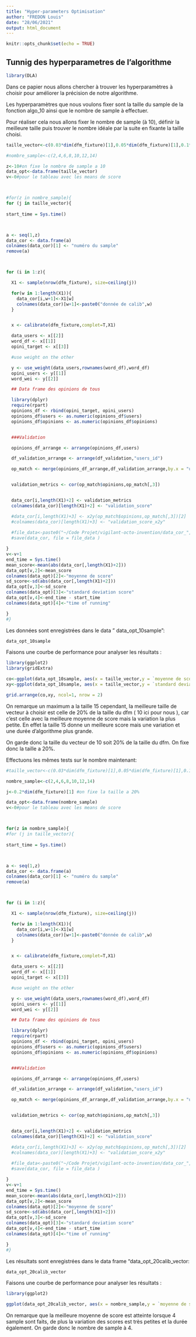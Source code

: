 ```yaml
---
title: "Hyper-parameters Optimisation"
author: "FREDON Louis"
date: "28/06/2021"
output: html_document
---
```


```r
knitr::opts_chunk$set(echo = TRUE)
```

## Tunnig des hyperparametres de l'algorithme

```r
library(DLA)

```

Dans ce papier nous allons chercher à trouver les hyperparamètres à choisir pour améliorer la précision de notre algorithme.

Les hyperparamètres que nous voulons fixer sont la taille du sample de la fonction algo_10 ainsi que le nombre de sample à effectuer.

Pour réaliser cela nous allons fixer le nombre de sample (à 10), définir la meilleure taille puis trouver le nombre idéale par la suite en fixante la taille choisi.


```r

taille_vector<-c(0.03*dim(dfm_fixture)[1],0.05*dim(dfm_fixture)[1],0.1*dim(dfm_fixture)[1],0.2*dim(dfm_fixture)[1],15,20)

#nombre_sample<-c(2,4,6,8,10,12,14)

z<-10#on fixe le nombre de sample a 10
data_opt<-data.frame(taille_vector)
v<-0#pour le tableau avec les means de score



#for(z in nombre_sample){
for (j in taille_vector){
  
start_time = Sys.time()



a <- seq(1,z)
data_cor <- data.frame(a)
colnames(data_cor)[1] <- "numéro du sample"
remove(a)



for (i in 1:z){

  X1 <- sample(nrow(dfm_fixture), size=ceiling(j))

  for(w in 1:length(X1)){
    data_cor[i,w+1]<-X1[w]
    colnames(data_cor)[w+1]<-paste0("donnée de calib",w)
  }


  x <- calibrate(dfm_fixture,complet=T,X1)

  data_users <- x[[2]]
  word_df <- x[[1]]
  opini_target <- x[[3]]

  #use weight on the other

  y <- use_weight(data_users,rownames(word_df),word_df)
  opini_users <- y[[1]]
  word_wei <- y[[2]]

  ## Data frame des opinions de tous

  library(dplyr)
  require(rpart)
  opinions_df <- rbind(opini_target, opini_users)
  opinions_df$users <- as.numeric(opinions_df$users)
  opinions_df$opinions <- as.numeric(opinions_df$opinions)


  ###Validation

  opinions_df_arrange <- arrange(opinions_df,users)

  df_validation_arrange <- arrange(df_validation,"users_id")

  op_match <- merge(opinions_df_arrange,df_validation_arrange,by.x = "users",by.y = "users_id")


  validation_metrics <- cor(op_match$opinions,op_match[,3])


  data_cor[i,length(X1)+2] <- validation_metrics
  colnames(data_cor)[length(X1)+2] <- "validation_score"

  #data_cor[i,length(X1)+3] <- x2y(op_match$opinions,op_match[,3])[2]
  #colnames(data_cor)[length(X1)+3] <- "validation_score_x2y"
  
  #file_data<-paste0("~/Code Projet/vigilant-octo-invention/data_cor_",z,"sample_de_",j,".RData")
  #save(data_cor, file = file_data )

}
v<-v+1
end_time = Sys.time()
mean_score<-mean(abs(data_cor[,length(X1)+2]))
data_opt[v,2]<-mean_score
colnames(data_opt)[2]<-"moyenne de score"
sd_score<-sd(abs(data_cor[,length(X1)+2]))
data_opt[v,3]<-sd_score
colnames(data_opt)[3]<-"standard deviation score"
data_opt[v,4]<-end_time - start_time
colnames(data_opt)[4]<-"time of running"

}
#}

```


Les données sont enregistrées dans le data " data_opt_10sample":

```r
data_opt_10sample
```

Faisons une courbe de performance pour analyser les résultats :

```r
library(ggplot2)
library(gridExtra)

co<-ggplot(data_opt_10sample, aes(x = taille_vector,y = `moyenne de score`)) + geom_point() + geom_line(color="red")
xy<-ggplot(data_opt_10sample, aes(x = taille_vector,y = `standard deviation score`)) + geom_point() + geom_line(color="blue")

grid.arrange(co,xy, ncol=1, nrow = 2)

```


On remarque un maximum a la taille 15 cependant, la meilleure taille de vecteur à choisir est celle de 20% de la taille du dfm ( 10 ici pour nous ), car c'est celle avec la meilleure moyenne de score mais la variation la plus petite. 
En effet la taille 15 donne un meilleure score mais une variation et une durée d'algorithme plus grande. 

On garde donc la taille du vecteur de 10 soit 20% de la taille du dfm. 
On fixe donc la taille a 20%.

Effectuons les mêmes tests sur le nombre maintenant:



```r

#taille_vector<-c(0.03*dim(dfm_fixture)[1],0.05*dim(dfm_fixture)[1],0.1*dim(dfm_fixture)[1],0.2*dim(dfm_fixture)[1],15,20)

nombre_sample<-c(2,4,6,8,10,12,14)

j<-0.2*dim(dfm_fixture)[1] #on fixe la taille a 20%

data_opt<-data.frame(nombre_sample)
v<-0#pour le tableau avec les means de score



for(z in nombre_sample){
#for (j in taille_vector){
  
start_time = Sys.time()



a <- seq(1,z)
data_cor <- data.frame(a)
colnames(data_cor)[1] <- "numéro du sample"
remove(a)



for (i in 1:z){

  X1 <- sample(nrow(dfm_fixture), size=ceiling(j))

  for(w in 1:length(X1)){
    data_cor[i,w+1]<-X1[w]
    colnames(data_cor)[w+1]<-paste0("donnée de calib",w)
  }


  x <- calibrate(dfm_fixture,complet=T,X1)

  data_users <- x[[2]]
  word_df <- x[[1]]
  opini_target <- x[[3]]

  #use weight on the other

  y <- use_weight(data_users,rownames(word_df),word_df)
  opini_users <- y[[1]]
  word_wei <- y[[2]]

  ## Data frame des opinions de tous

  library(dplyr)
  require(rpart)
  opinions_df <- rbind(opini_target, opini_users)
  opinions_df$users <- as.numeric(opinions_df$users)
  opinions_df$opinions <- as.numeric(opinions_df$opinions)


  ###Validation

  opinions_df_arrange <- arrange(opinions_df,users)

  df_validation_arrange <- arrange(df_validation,"users_id")

  op_match <- merge(opinions_df_arrange,df_validation_arrange,by.x = "users",by.y = "users_id")


  validation_metrics <- cor(op_match$opinions,op_match[,3])


  data_cor[i,length(X1)+2] <- validation_metrics
  colnames(data_cor)[length(X1)+2] <- "validation_score"

  #data_cor[i,length(X1)+3] <- x2y(op_match$opinions,op_match[,3])[2]
  #colnames(data_cor)[length(X1)+3] <- "validation_score_x2y"
  
  #file_data<-paste0("~/Code Projet/vigilant-octo-invention/data_cor_",z,"sample_de_",j,".RData")
  #save(data_cor, file = file_data )

}
v<-v+1
end_time = Sys.time()
mean_score<-mean(abs(data_cor[,length(X1)+2]))
data_opt[v,2]<-mean_score
colnames(data_opt)[2]<-"moyenne de score"
sd_score<-sd(abs(data_cor[,length(X1)+2]))
data_opt[v,3]<-sd_score
colnames(data_opt)[3]<-"standard deviation score"
data_opt[v,4]<-end_time - start_time
colnames(data_opt)[4]<-"time of running"

}
#}


```



Les résultats sont enregistrées dans le data frame "data_opt_20calib_vector:

```r
data_opt_20calib_vector
```


Faisons une courbe de performance pour analyser les résultats :

```r
library(ggplot2)

ggplot(data_opt_20calib_vector, aes(x = nombre_sample,y = `moyenne de score`)) + geom_point() + geom_line()


```

On remarque que la meilleure moyenne de score est atteinte lorsque 4 sample sont faits, de plus la variation des scores est très petites et la durée également.
On garde donc le nombre de sample à 4.
